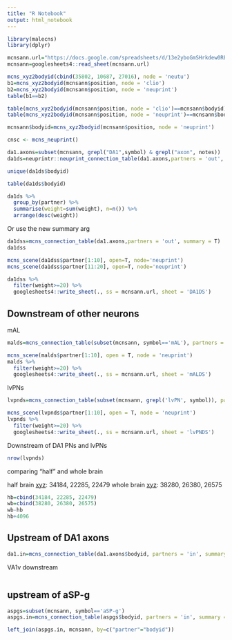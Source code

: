 ```yaml
---
title: "R Notebook"
output: html_notebook
---
```


```r
library(malecns)
library(dplyr)
```



```r
mcnsann.url="https://docs.google.com/spreadsheets/d/13e2yboGmSHrkdew0REkqXWrx5PfHrwPbZZArySjIHtA/edit#gid=0"
mcnsann=googlesheets4::read_sheet(mcnsann.url)
```

```r
mcns_xyz2bodyid(cbind(35802, 10687, 27016), node = 'neutu')
b1=mcns_xyz2bodyid(mcnsann$position, node = 'clio')
b2=mcns_xyz2bodyid(mcnsann$position, node = 'neuprint')
table(b1==b2)
```

```r
table(mcns_xyz2bodyid(mcnsann$position, node = 'clio')==mcnsann$bodyid)
table(mcns_xyz2bodyid(mcnsann$position, node = 'neuprint')==mcnsann$bodyid)
```

```r
mcnsann$bodyid=mcns_xyz2bodyid(mcnsann$position, node = 'neuprint')
```


```r
cnsc <- mcns_neuprint()
```


```r
da1.axons=subset(mcnsann, grepl("DA1",symbol) & grepl("axon", notes))
da1ds=neuprintr::neuprint_connection_table(da1.axons,partners = 'out', conn = cnsc)

unique(da1ds$bodyid)
```

```r
table(da1ds$bodyid)
```



```r
da1ds %>% 
  group_by(partner) %>% 
  summarise(weight=sum(weight), n=n()) %>% 
  arrange(desc(weight))

```

Or use the new summary arg

```r
da1dss=mcns_connection_table(da1.axons,partners = 'out', summary = T)
da1dss
```

```r
mcns_scene(da1dss$partner[1:10], open=T, node='neuprint')
mcns_scene(da1dss$partner[11:20], open=T, node='neuprint')
```


```r
da1dss %>% 
  filter(weight>=20) %>% 
  googlesheets4::write_sheet(., ss = mcnsann.url, sheet = 'DA1DS')
```


## Downstream of other neurons

mAL
```r
malds=mcns_connection_table(subset(mcnsann, symbol=='mAL'), partners = 'out', summary = T, threshold=10)
```

```r
mcns_scene(malds$partner[1:10], open = T, node = 'neuprint')
malds %>% 
  filter(weight>=20) %>% 
  googlesheets4::write_sheet(., ss = mcnsann.url, sheet = 'mALDS')
```

lvPNs

```r
lvpnds=mcns_connection_table(subset(mcnsann, grepl('lvPN', symbol)), partners = 'out', summary = T, threshold=10)

```


```r
mcns_scene(lvpnds$partner[1:10], open = T, node = 'neuprint')
lvpnds %>% 
  filter(weight>=20) %>% 
  googlesheets4::write_sheet(., ss = mcnsann.url, sheet = 'lvPNDS')

```

Downstream of DA1 PNs and lvPNs

```r
nrow(lvpnds)
```


comparing "half" and whole brain

half brain [xyz](https://tinyurl.com/2rjebtkv): 34184, 22285, 22479
whole brain [xyz](https://tinyurl.com/yeymbmuk): 38280, 26380, 26575 

```r
hb=cbind(34184, 22285, 22479)
wb=cbind(38280, 26380, 26575)
wb-hb
hb+4096
```

## Upstream of DA1 axons

```r
da1.in=mcns_connection_table(da1.axons$bodyid, partners = 'in', summary = T)
```

VA1v downstream

```r

```


## upstream of aSP-g

```r
aspgs=subset(mcnsann, symbol=='aSP-g')
aspgs.in=mcns_connection_table(aspgs$bodyid, partners = 'in', summary = T)

```


```r
left_join(aspgs.in, mcnsann, by=c("partner"="bodyid"))
```

